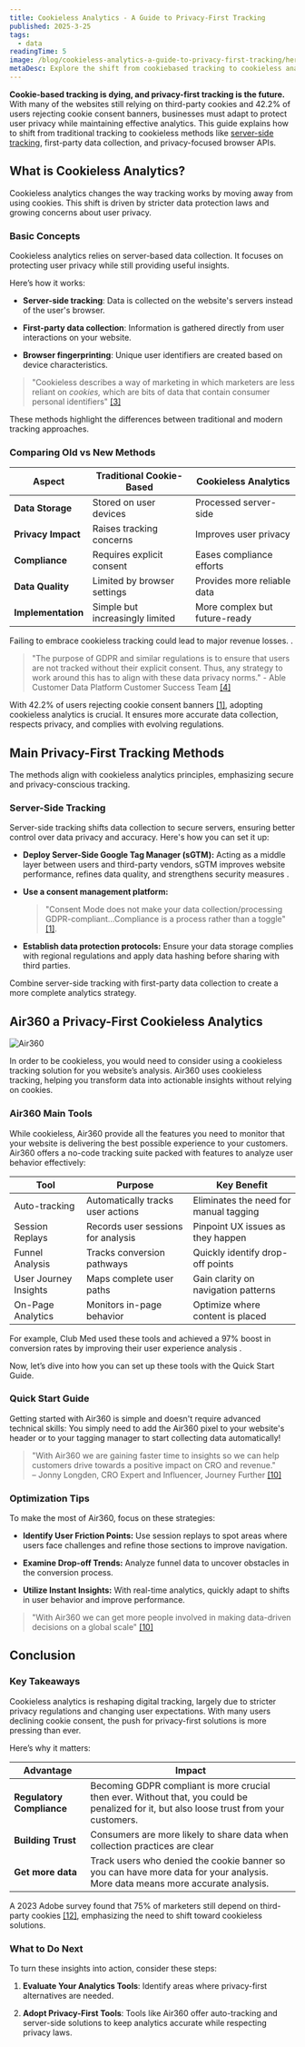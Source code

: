 ```yaml
---
title: Cookieless Analytics - A Guide to Privacy-First Tracking
published: 2025-3-25
tags:
  - data
readingTime: 5
image: /blog/cookieless-analytics-a-guide-to-privacy-first-tracking/hero.jpg
metaDesc: Explore the shift from cookiebased tracking to cookieless analytics, emphasizing privacy, compliance, and effective data collection methods.
---
```


**Cookie-based tracking is dying, and privacy-first tracking is the future.** With many of the websites still relying on third-party cookies and 42.2% of users rejecting cookie consent banners, businesses must adapt to protect user privacy while maintaining effective analytics. This guide explains how to shift from traditional tracking to cookieless methods like [server-side tracking](https://www.air360.io/en/blog/revolutionizing-data-tracking), first-party data collection, and privacy-focused browser APIs.

## What is Cookieless Analytics?

Cookieless analytics changes the way tracking works by moving away from using cookies. This shift is driven by stricter data protection laws and growing concerns about user privacy.

### Basic Concepts

Cookieless analytics relies on server-based data collection. It focuses on protecting user privacy while still providing useful insights.

Here’s how it works:

-   **Server-side tracking**: Data is collected on the website's servers instead of the user's browser.
    
-   **First-party data collection**: Information is gathered directly from user interactions on your website.
    
-   **Browser fingerprinting**: Unique user identifiers are created based on device characteristics.
    

> "Cookieless describes a way of marketing in which marketers are less reliant on _cookies,_ which are bits of data that contain consumer personal identifiers" [\[3\]](https://business.adobe.com/blog/basics/cookieless)

These methods highlight the differences between traditional and modern tracking approaches.

### Comparing Old vs New Methods

| Aspect | Traditional Cookie-Based | Cookieless Analytics |
| --- | --- | --- |
| **Data Storage** | Stored on user devices | Processed server-side |
| **Privacy Impact** | Raises tracking concerns | Improves user privacy |
| **Compliance** | Requires explicit consent | Eases compliance efforts |
| **Data Quality** | Limited by browser settings | Provides more reliable data |
| **Implementation** | Simple but increasingly limited | More complex but future-ready |

Failing to embrace cookieless tracking could lead to major revenue losses. .

> "The purpose of GDPR and similar regulations is to ensure that users are not tracked without their explicit consent. Thus, any strategy to work around this has to align with these data privacy norms." - Able Customer Data Platform Customer Success Team [\[4\]](https://www.ablecdp.com/blog/navigating-marketing-analytics-in-a-cookieless-gdpr-compliant-world)

With 42.2% of users rejecting cookie consent banners [\[1\]](https://improvado.io/blog/cookieless-attribution), adopting cookieless analytics is crucial. It ensures more accurate data collection, respects privacy, and complies with evolving regulations.

## Main Privacy-First Tracking Methods

The methods align with cookieless analytics principles, emphasizing secure and privacy-conscious tracking.

### Server-Side Tracking

Server-side tracking shifts data collection to secure servers, ensuring better control over data privacy and accuracy. Here's how you can set it up:

-   **Deploy Server-Side Google Tag Manager (sGTM):** Acting as a middle layer between users and third-party vendors, sGTM improves website performance, refines data quality, and strengthens security measures .
    
-   **Use a consent management platform:**
    
    > "Consent Mode does not make your data collection/processing GDPR-compliant...Compliance is a process rather than a toggle" [\[1\]](https://improvado.io/blog/cookieless-attribution).
    
-   **Establish data protection protocols:** Ensure your data storage complies with regional regulations and apply data hashing before sharing with third parties.
    

Combine server-side tracking with first-party data collection to create a more complete analytics strategy.


## Air360 a Privacy-First Cookieless Analytics

![Air360](/blog/cookieless-analytics-a-guide-to-privacy-first-tracking/image1.webp)

In order to be cookieless, you would need to consider using a cookieless tracking solution for you website’s analysis. Air360 uses cookieless tracking, helping you transform data into actionable insights without relying on cookies.

### Air360 Main Tools

While cookieless, Air360 provide all the features you need to monitor that your website is delivering the best possible experience to your customers. Air360 offers a no-code tracking suite packed with features to analyze user behavior effectively:

| Tool | Purpose | Key Benefit |
| --- | --- | --- |
| Auto-tracking | Automatically tracks user actions | Eliminates the need for manual tagging |
| Session Replays | Records user sessions for analysis | Pinpoint UX issues as they happen |
| Funnel Analysis | Tracks conversion pathways | Quickly identify drop-off points |
| User Journey Insights | Maps complete user paths | Gain clarity on navigation patterns |
| On-Page Analytics | Monitors in-page behavior | Optimize where content is placed |

For example, Club Med used these tools and achieved a 97% boost in conversion rates by improving their user experience analysis .

Now, let’s dive into how you can set up these tools with the Quick Start Guide.

### Quick Start Guide

Getting started with Air360 is simple and doesn't require advanced technical skills: You simply need to add the Air360 pixel to your website's header or to your tagging manager to start collecting data automatically!

> "With Air360 we are gaining faster time to insights so we can help customers drive towards a positive impact on CRO and revenue."  
> – Jonny Longden, CRO Expert and Influencer, Journey Further [\[10\]](https://www.air360.io/en)

### Optimization Tips

To make the most of Air360, focus on these strategies:

-   **Identify User Friction Points:** Use session replays to spot areas where users face challenges and refine those sections to improve navigation.
    
-   **Examine Drop-off Trends:** Analyze funnel data to uncover obstacles in the conversion process.
    
-   **Utilize Instant Insights:** With real-time analytics, quickly adapt to shifts in user behavior and improve performance.
    

> "With Air360 we can get more people involved in making data-driven decisions on a global scale" [\[10\]](https://www.air360.io/en)

## Conclusion

### Key Takeaways

Cookieless analytics is reshaping digital tracking, largely due to stricter privacy regulations and changing user expectations. With many users declining cookie consent, the push for privacy-first solutions is more pressing than ever.

Here’s why it matters:

| Advantage | Impact |
| --- | --- |
| **Regulatory Compliance** | Becoming GDPR compliant is more crucial then ever. Without that, you could be penalized for it, but also loose trust from your customers. |
| **Building Trust** | Consumers are more likely to share data when collection practices are clear |
| **Get more data** | Track users who denied the cookie banner so you can have more data for your analysis. More data means more accurate analysis. |

A 2023 Adobe survey found that 75% of marketers still depend on third-party cookies [\[12\]](https://www.cookieyes.com/blog/cookieless-marketing/), emphasizing the need to shift toward cookieless solutions.

### What to Do Next

To turn these insights into action, consider these steps:

1.  **Evaluate Your Analytics Tools**: Identify areas where privacy-first alternatives are needed.
    
2.  **Adopt Privacy-First Tools**: Tools like Air360 offer auto-tracking and server-side solutions to keep analytics accurate while respecting privacy laws.